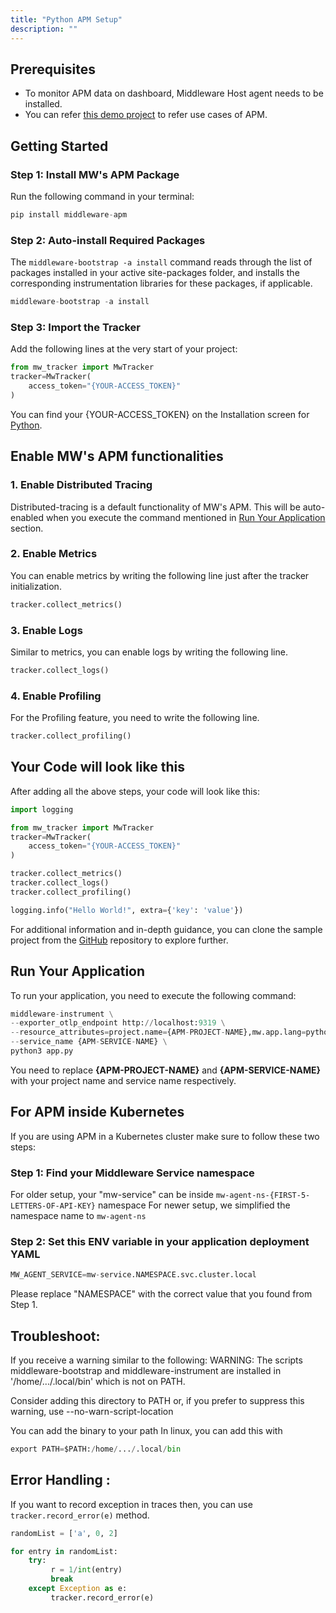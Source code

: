 ```yaml
---
title: "Python APM Setup"
description: ""
---
```



## Prerequisites

* To monitor APM data on dashboard, Middleware Host agent needs to be installed.
* You can refer [this demo project](https://github.com/middleware-labs/demo-apm/tree/master/python) to refer use cases
  of APM.

## Getting Started
### Step 1: Install MW's APM Package
Run the following command in your terminal:
```python
pip install middleware-apm
```

### Step 2: Auto-install Required Packages
The `middleware-bootstrap -a install` command reads through the list of packages installed in your active site-packages folder, and installs the corresponding instrumentation libraries for these packages, if applicable.
```python
middleware-bootstrap -a install
```

### Step 3: Import the Tracker
Add the following lines at the very start of your project:
```python
from mw_tracker import MwTracker
tracker=MwTracker(
    access_token="{YOUR-ACCESS_TOKEN}"
)
```
<Note>You can find your \{YOUR-ACCESS_TOKEN\} on the Installation screen for <a href="https://app.middleware.io/installation#apm/python" rel="nofollow noopener noreferrer" target="_blank" translate="no" color="blue">Python</a>.</Note>

## Enable MW's APM functionalities

### 1. Enable Distributed Tracing
Distributed-tracing is a default functionality of MW's APM. This will be auto-enabled when you execute the command mentioned in [Run Your Application](https://docs.middleware.io/docs/apm-configuration/python/python-apm-setup#run-your-application) section.

### 2. Enable Metrics
You can enable metrics by writing the following line just after the tracker initialization.
```python
tracker.collect_metrics()
```

### 3. Enable Logs
Similar to metrics, you can enable logs by writing the following line.
```python
tracker.collect_logs()
```

### 4. Enable Profiling
For the Profiling feature, you need to write the following line.
```python
tracker.collect_profiling()
```

## Your Code will look like this
After adding all the above steps, your code will look like this:
```python
import logging

from mw_tracker import MwTracker
tracker=MwTracker(
    access_token="{YOUR-ACCESS_TOKEN}"
)

tracker.collect_metrics()
tracker.collect_logs()
tracker.collect_profiling()

logging.info("Hello World!", extra={'key': 'value'})
```
<Note>For additional information and in-depth guidance, you can clone the sample project from the [GitHub](https://github.com/middleware-labs/demo-apm/tree/master/python/setup) repository to explore further.</Note>

## Run Your Application
To run your application, you need to execute the following command:
```python
middleware-instrument \
--exporter_otlp_endpoint http://localhost:9319 \
--resource_attributes=project.name={APM-PROJECT-NAME},mw.app.lang=python,runtime.metrics.python=true \
--service_name {APM-SERVICE-NAME} \
python3 app.py
```
<Note>You need to replace <strong>\{APM-PROJECT-NAME\}</strong> and <strong>\{APM-SERVICE-NAME\}</strong> with your project name and service name respectively.</Note>

## For APM inside Kubernetes
If you are using APM in a Kubernetes cluster make sure to follow these two steps:

### Step 1: Find your Middleware Service namespace
For older setup, your "mw-service" can be inside `mw-agent-ns-{FIRST-5-LETTERS-OF-API-KEY}` namespace
For newer setup, we simplified the namespace name to `mw-agent-ns`

### Step 2: Set this ENV variable in your application deployment YAML
```python
MW_AGENT_SERVICE=mw-service.NAMESPACE.svc.cluster.local
```
<Note>Please replace "NAMESPACE" with the correct value that you found from Step 1. </Note>

## Troubleshoot:
If you receive a warning similar to the following:
<Note>
WARNING: The scripts middleware-bootstrap and middleware-instrument are installed in '/home/.../.local/bin' which is not on PATH.

Consider adding this directory to PATH or, if you prefer to suppress this warning, use --no-warn-script-location
</Note>

You can add the binary to your path 
In linux, you can add this with
```python
export PATH=$PATH:/home/.../.local/bin
```

## Error Handling :
If you want to record exception in traces then, you can use `tracker.record_error(e)` method.

```python
randomList = ['a', 0, 2]

for entry in randomList:
    try:
         r = 1/int(entry)
         break
    except Exception as e:
         tracker.record_error(e)
```
 
